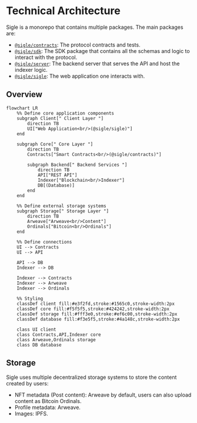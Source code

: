 # Technical Architecture

Sigle is a monorepo that contains multiple packages. The main packages are:

- [`@sigle/contracts`](https://github.com/sigle/sigle/tree/main/apps/contracts): The protocol contracts and tests.
- [`@sigle/sdk`](https://github.com/sigle/sigle/tree/main/packages/sdk): The SDK package that contains all the schemas and logic to interact with the protocol.
- [`@sigle/server`](https://github.com/sigle/sigle/tree/main/apps/server): The backend server that serves the API and host the indexer logic.
- [`@sigle/sigle`](https://github.com/sigle/sigle/tree/main/apps/sigle): The web application one interacts with.

## Overview

```mermaid
flowchart LR
    %% Define core application components
    subgraph Client[" Client Layer "]
        direction TB
        UI["Web Application<br/>(@sigle/sigle)"]
    end

    subgraph Core[" Core Layer "]
        direction TB
        Contracts["Smart Contracts<br/>(@sigle/contracts)"]

        subgraph Backend[" Backend Services "]
            direction TB
            API["REST API"]
            Indexer["Blockchain<br/>Indexer"]
            DB[(Database)]
        end
    end

    %% Define external storage systems
    subgraph Storage[" Storage Layer "]
        direction TB
        Arweave["Arweave<br/>Content"]
        Ordinals["Bitcoin<br/>Ordinals"]
    end

    %% Define connections
    UI --> Contracts
    UI --> API

    API --> DB
    Indexer --> DB

    Indexer --> Contracts
    Indexer --> Arweave
    Indexer --> Ordinals

    %% Styling
    classDef client fill:#e3f2fd,stroke:#1565c0,stroke-width:2px
    classDef core fill:#f5f5f5,stroke:#424242,stroke-width:2px
    classDef storage fill:#fff3e0,stroke:#ef6c00,stroke-width:2px
    classDef database fill:#f3e5f5,stroke:#4a148c,stroke-width:2px

    class UI client
    class Contracts,API,Indexer core
    class Arweave,Ordinals storage
    class DB database
```

## Storage

Sigle uses multiple decentralized storage systems to store the content created by users:
- NFT metadata (Post content): Arweave by default, users can also upload content as Bitcoin Ordinals.
- Profile metadata: Arweave.
- Images: IPFS.
